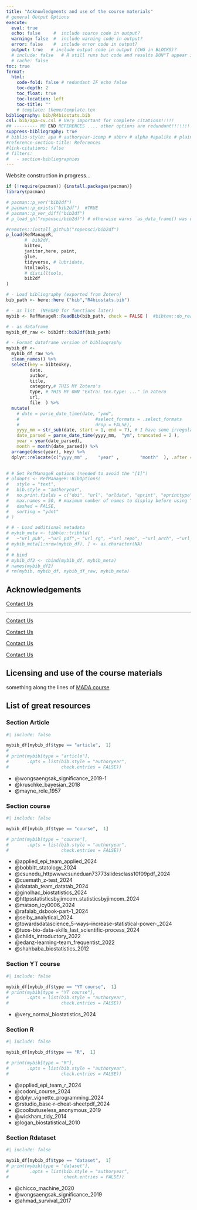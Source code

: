 ```yaml
---
title: "Acknowledgments and use of the course materials"
# general Output Options
execute:     
  eval: true
  echo: false     #  include source code in output?
  warning: false  #  include warning code in output?
  error: false    #  include error code in output?
  output: true   # include output code in output (CHG in BLOCKS)?
  # include: false   # R still runs but code and results DON"T appear in output  
  # cache: false
toc: true
format:
  html:
    code-fold: false # redundant IF echo false 
    toc-depth: 2
    toc_float: true
    toc-location: left
    toc-title: ""
    # template: theme/template.tex  
bibliography: bib/R4biostats.bib
csl: bib/apa-cv.csl # Very important for complete citations!!!!! 
## --------- NO END REFERENCES .... other options are redundant!!!!!!!!!!!!!!!!!!!!!!!!!!!!!!
suppress-bibliography: true
# biblio-style: apa # authoryear-icomp # abbrv # alpha #apalike # plain # unsrt #siam
#reference-section-title: References
#link-citations: false
# filters:
#   - section-bibliographies
---
```


::: {.callout-caution collapse="false"}
Website construction in progress...
:::

```r
if (!require(pacman)) {install.packages(pacman)} 
library(pacman)

# pacman::p_ver("bib2df")
# pacman::p_exists("bib2df")  #TRUE
# pacman::p_ver_diff("bib2df")
# p_load_gh("ropensci/bib2df") # otherwise warns `as_data_frame() was deprecated in tibble 2.0.0.`

#remotes::install_github("ropensci/bib2df")
p_load(RefManageR,
       #  bib2df,
       bibtex,
       janitor,here, paint,
       glue,
       tidyverse, # lubridate,
       htmltools,
       # distilltools,
       bib2df
)

```

```r
# - Load bibliography (exported from Zotero)
bib_path <- here::here ("bib","R4biostats.bib")

# - as list  (NEEDED for functions later)
mybib <- RefManageR::ReadBib(bib_path, check = FALSE )  #bibtex::do_read_bib(file = bib_path, encoding = "unknown", srcfile)

# - as dataframe
mybib_df_raw <- bib2df::bib2df(bib_path)  

# - Format dataframe version of bibliography
mybib_df <-
  mybib_df_raw %>%
  clean_names() %>%
  select(key = bibtexkey, 
         date, 
         author, 
         title, 
         category,# THIS MY Zotero's 
         type, # THIS MY OWN "Extra: tex.type: ..." in zotero 
         url, 
         file  ) %>%
  mutate(
    # date = parse_date_time(date, "ymd",
    # 							  #select_formats = .select_formats
    # 							  drop = FALSE),
    yyyy_mm = str_sub(date, start = 1, end = 7), # I have some irregularities in format  
    date_parsed = parse_date_time(yyyy_mm,  "ym", truncated = 2 ),
    year = year(date_parsed), 
    month = month(date_parsed)) %>%
  arrange(desc(year), key) %>% 
  dplyr::relocate(c("yyyy_mm" ,    "year" ,        "month"  ), .after =date)

   
# # Set RefManageR options (needed to avoid the "[1]")
# oldopts <- RefManageR::BibOptions(
# 	style = "text",
# 	bib.style = "authoryear", 
# 	no.print.fields = c("doi", "url", "urldate", "eprint", "eprinttype"),
# 	max.names = 50, # maximum number of names to display before using “et al.”
# 	dashed = FALSE, 
# 	sorting = "ydnt"
# )

# # - Load additional metadata
# mybib_meta <- tibble::tribble( 
# 	~"url_pub", ~"url_pdf",~ "url_rg", ~"url_repo", ~"url_arch", ~"url_osf", ~"url_other", ~"url_blog" ) 
# mybib_meta[1:nrow(mybib_df), ] <- as.character(NA)
# 
# # bind 
# mybib_df2 <- cbind(mybib_df, mybib_meta)
# names(mybib_df2)
# rm(mybib, mybib_df, mybib_df_raw, mybib_meta)
```

 
## Acknowledgements

<p><a id="mail-link" href="mailto:lmm76@georgetown.edu"  class="btn btn-primary">Contact Us</a></p>

***
<p><a id="mail-link" href="mailto:lmm76@georgetown.edu"  class="btn btn-secondary">Contact Us</a></p>

<p><a id="mail-link" href="mailto:lmm76@georgetown.edu"  class="btn btn-success">Contact Us</a></p>

<p><i class="fa fa-home"></i> <a id="mail-link" href="mailto:lmm76@georgetown.edu"  class="btn btn-warning">Contact Us</a></p>

<p><a href="mailto:lmm76@georgetown.edu" class="email-button">Contact Us</a></p>

 
## Licensing and use of the course materials

something along the lines of [MADA course](https://andreashandel.github.io/MADAcourse/)   
 
<!-- ## Materials -->

<!-- This source code and license for all of the materials on this website can be found on a dedicated Github repo [{{< fa brands github >}}](https://github.com/Lulliter/R4biostats). -->

<!-- ## License -->

<!-- The work presented in this website is licensed under a {{< fa brands creative-commons >}} {{< fa brands creative-commons-by >}} {{< fa brands creative-commons-nc >}} {{< fa brands creative-commons-sa >}} [Creative Commons Attribution-NonCommercial-ShareAlike 4.0 International License](https://creativecommons.org/licenses/by-nc-sa/4.0/), except for the borrowed and mentioned with proper *"Source:"* statements. -->




## List of great resources 

### Section Article

```r
#| include: false

mybib_df[mybib_df$type == "article",  1] 
# 
# print(mybib[type = "article"], 
#       .opts = list(bib.style = "authoryear", 
#                    check.entries = FALSE))

```

 + @wongsaengsak_significance_2019-1  
 + @kruschke_bayesian_2018     
 + @mayne_role_1957    

### Section course

```r
#| include: false

mybib_df[mybib_df$type == "course",  1] 

# print(mybib[type = "course"], 
#       .opts = list(bib.style = "authoryear", 
#                    check.entries = FALSE))

```

+ @applied_epi_team_applied_2024                              
+ @bobbitt_statology_2024                                     
+ @csunedu_httpwwwcsuneduan73773slidesclass10f09pdf_2024      
+ @cuemath_z-test_2024                                        
+ @datatab_team_datatab_2024                                  
+ @ginolhac_biostatistics_2024                                
+ @httpsstatisticsbyjimcom_statisticsbyjimcom_2024            
+ @matson_icy0006_2024                                        
+ @rafalab_dsbook-part-1_2024                                 
+ @selby_analytical_2024                                      
+ @towardsdatascience_5-ways--increase-statistical-power-_2024
+ @tuos-bio-data-skills_last_scientific-process_2024          
+ @childs_introductory_2022                                   
+ @edanz-learning-team_frequentist_2022                       
+ @shahbaba_biostatistics_2012    

### Section YT course

```r
#| include: false

mybib_df[mybib_df$type == "YT course",  1] 
# print(mybib[type = "YT course"], 
#       .opts = list(bib.style = "authoryear", 
#                    check.entries = FALSE))
``` 

+ @very_normal_biostatistics_2024

### Section R

```r
#| include: false

mybib_df[mybib_df$type == "R",  1] 

# print(mybib[type = "R"], 
#       .opts = list(bib.style = "authoryear", 
#                    check.entries = FALSE))
``` 
+ @applied_epi_team_r_2024           
+ @codoni_course_2024                
+ @dplyr_vignette_programming_2024   
+ @rstudio_base-r-cheat-sheetpdf_2024
+ @coolbutuseless_anonymous_2019     
+ @wickham_tidy_2014                 
+ @logan_biostatistical_2010  

### Section Rdataset 

```r
#| include: false

mybib_df[mybib_df$type == "dataset",  1] 
# print(mybib[type = "dataset"],
#        .opts = list(bib.style = "authoryear", 
#                     check.entries = FALSE))
```

+ @chicco_machine_2020           
+ @wongsaengsak_significance_2019
+ @ahmad_survival_2017 
  
<!-- <!-- For HTML output -->  
<!-- ::: {.content-hidden when-format="html"} -->
<!-- ## References -->
<!-- ::: -->

